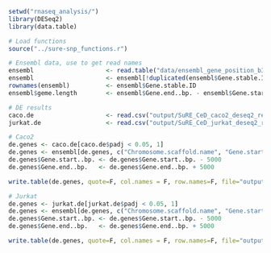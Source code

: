 ```r
setwd("rnaseq_analysis/")
library(DESeq2)
library(data.table)

# Load functions
source("../sure-snp_functions.r")

# Ensembl data, use to get read names
ensembl                    <- read.table("data/ensembl_gene_position_b37_v100.txt", sep="\t", header=T, stringsAsFactors = F)
ensembl                    <- ensembl[!duplicated(ensembl$Gene.stable.ID),]
rownames(ensembl)          <- ensembl$Gene.stable.ID
ensembl$geme.length        <- ensembl$Gene.end..bp. - ensembl$Gene.start..bp.

# DE results
caco.de                    <- read.csv("output/SuRE_CeD_caco2_deseq2_results.csv", stringsAsFactors = F)
jurkat.de                  <- read.csv("output/SuRE_CeD_jurkat_deseq2_results.csv", stringsAsFactors = F)
```

```r
# Caco2
de.genes <- caco.de[caco.de$padj < 0.05, 1]
de.genes <- ensembl[de.genes, c("Chromosome.scaffold.name", "Gene.start..bp.", "Gene.end..bp.", "Gene.stable.ID")]
de.genes$Gene.start..bp. <- de.genes$Gene.start..bp. - 5000
de.genes$Gene.end..bp.   <- de.genes$Gene.end..bp. + 5000

write.table(de.genes, quote=F, col.names = F, row.names=F, file="output/SuRE_CeD_caco2_iFNY_de_genes_5kb_window.bed", sep="\t")

# Jurkat
de.genes <- jurkat.de[jurkat.de$padj < 0.05, 1]
de.genes <- ensembl[de.genes, c("Chromosome.scaffold.name", "Gene.start..bp.", "Gene.end..bp.", "Gene.stable.ID")]
de.genes$Gene.start..bp. <- de.genes$Gene.start..bp. - 5000
de.genes$Gene.end..bp.   <- de.genes$Gene.end..bp. + 5000

write.table(de.genes, quote=F, col.names = F, row.names=F, file="output/SuRE_CeD_jurkat_acd3acd28_de_genes_5kb_window.bed", sep="\t")
```


